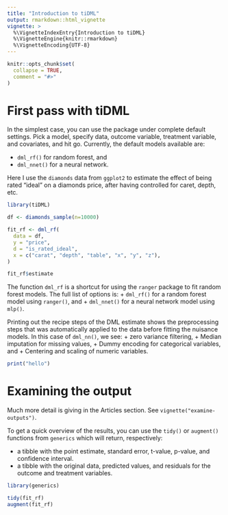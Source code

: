 ```yaml
---
title: "Introduction to tiDML"
output: rmarkdown::html_vignette
vignette: >
  %\VignetteIndexEntry{Introduction to tiDML}
  %\VignetteEngine{knitr::rmarkdown}
  %\VignetteEncoding{UTF-8}
---
```


```r
knitr::opts_chunk$set(
  collapse = TRUE,
  comment = "#>"
)
```
# First pass with tiDML

In the simplest case, you can use the package under complete default settings. Pick a model, specify data, outcome variable, treatment variable, and covariates, and hit go. Currently, the default models available are:

- `dml_rf()` for random forest, and
- `dml_nnet()` for a neural network.

Here I use the `diamonds` data from `ggplot2` to estimate the effect of being rated "ideal" on a diamonds price, after having controlled for caret, depth, etc.


```r
library(tiDML)

df <- diamonds_sample(n=10000)

fit_rf <- dml_rf(
  data = df,
  y = "price",
  d = "is_rated_ideal",
  x = c("carat", "depth", "table", "x", "y", "z"),
)

fit_rf$estimate
```
The function `dml_rf` is a shortcut for using the `ranger` package to fit random forest models. The full list of options is:
+ `dml_rf()` for a random forest model using `ranger()`, and
+ `dml_nnet()` for a neural network model using `mlp()`.

Printing out the recipe steps of the DML estimate shows the preprocessing steps that was automatically applied to the data before fitting the nuisance models. In this case of `dml_nn()`, we see: 
+ zero variance filtering,
+ Median imputation for missing values,
+ Dummy encoding for categorical variables, and
+ Centering and scaling of numeric variables.

```r
print("hello")
```

# Examining the output

Much more detail is giving in the Articles section. See `vignette("examine-outputs")`.

To get a quick overview of the results, you can use the `tidy()` or `augment()` functions from `generics` which will return, respectively:

- a tibble with the point estimate, standard error, t-value, p-value, and confidence interval.
- a tibble with the original data, predicted values, and residuals for the outcome and treatment variables.

```r
library(generics)

tidy(fit_rf)
augment(fit_rf)
```